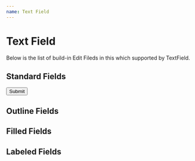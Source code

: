```yaml
---
name: Text Field
---
```



# Text Field

Below is the list of build-in Edit Fileds in this which supported by TextField.

<Props of={EditField} />

## Standard Fields

<Playground>
  <form>
    <div style={{ margin: 10 }}>
      <EditField value="Basic Text Field" />
    </div>
    <div style={{ margin: 10 }}>
      <EditField placeholder="Text Field with Placeholder" />
    </div>
    <div style={{ margin: 10 }}>
      <EditField
        label="Name"
        placeholder="Text Field with Placeholder and Label"
      />
    </div>
    <div style={{ margin: 10 }}>
      <EditField label="Multi-line field" multiline rows={3} rowsMax={10} />
    </div>
    <div style={{ margin: 10 }}>
      <EditField label="Password" type="password" />
    </div>
    <div style={{ margin: 10 }}>
      <EditField label="Required Filed" required />
    </div>
    <div style={{ margin: 10 }}>
      <EditField label="Email" type="email" />
    </div>
    <div style={{ margin: 10 }}>
      <Button color="primary" variant="contained" type="submit">
        Submit
      </Button>
    </div>
  </form>
</Playground>

## Outline Fields

<Playground>
  <div style={{ margin: 10 }}>
    <EditField variant="outlined" value="Basic Text Field" />
  </div>
  <div style={{ margin: 10 }}>
    <EditField variant="outlined" placeholder="Text Field with Placeholder" />
  </div>
  <div style={{ margin: 10 }}>
    <EditField
      label="Name"
      variant="outlined"
      placeholder="Text Field with Placeholder and Label"
    />
  </div>
  <div style={{ margin: 10 }}>
    <EditField
      label="Multi-line field"
      variant="outlined"
      multiline
      rows={3}
      rowsMax={10}
    />
  </div>
  <div style={{ margin: 10 }}>
    <EditField label="Password" variant="outlined" type="password" />
  </div>
  <div style={{ margin: 10 }}>
    <EditField label="Required Filed" variant="outlined" required />
  </div>
</Playground>

## Filled Fields

<Playground>
  <div style={{ margin: 10 }}>
    <EditField variant="filled" value="Basic Text Field" />
  </div>
  <div style={{ margin: 10 }}>
    <EditField variant="filled" placeholder="Text Field with Placeholder" />
  </div>
  <div style={{ margin: 10 }}>
    <EditField
      label="Name"
      variant="filled"
      placeholder="Text Field with Placeholder and Label"
    />
  </div>
  <div style={{ margin: 10 }}>
    <EditField
      label="Multi-line field"
      variant="filled"
      multiline
      rows={3}
      rowsMax={10}
    />
  </div>
  <div style={{ margin: 10 }}>
    <EditField label="Password" variant="filled" type="password" />
  </div>
  <div style={{ margin: 10 }}>
    <EditField label="Required Filed" variant="filled" required />
  </div>
</Playground>

## Labeled Fields

<Playground>
  <div style={{ margin: 10 }}>
    <EditField variant="labeled" value="Basic Text Field" />
  </div>
  <div style={{ margin: 10 }}>
    <EditField variant="labeled" placeholder="Text Field with Placeholder" />
  </div>
  <div style={{ margin: 10 }}>
    <EditField
      name="labeledEditField1"
      label="Name"
      variant="labeled"
      placeholder="Text Field with Placeholder and Label"
    />
  </div>
  <div style={{ margin: 10 }}>
    <EditField
      name="labeledEditField2"
      label="Multi-line field"
      variant="labeled"
      multiline
      rows={3}
      rowsMax={10}
    />
  </div>
  <div style={{ margin: 10 }}>
    <EditField
      disabled
      name="labeledEditField3"
      label="Password"
      variant="labeled"
      type="password"
    />
  </div>
  <div style={{ margin: 10 }}>
    <EditField
      required
      name="labeledEditField4"
      label="Required Filed"
      variant="labeled"
      required
    />
  </div>
</Playground>
